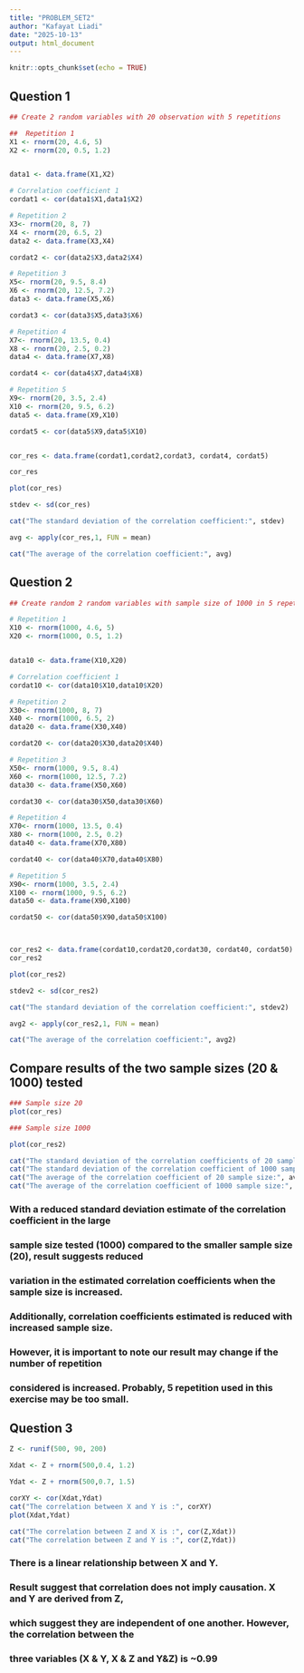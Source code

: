---
title: "PROBLEM_SET2"
author: "Kafayat Liadi"
date: "2025-10-13"
output: html_document
---

```{r setup, include=FALSE}
knitr::opts_chunk$set(echo = TRUE)
```

## Question 1

```{r Question 1}
## Create 2 random variables with 20 observation with 5 repetitions

##  Repetition 1
X1 <- rnorm(20, 4.6, 5)
X2 <- rnorm(20, 0.5, 1.2)


data1 <- data.frame(X1,X2)

# Correlation coefficient 1
cordat1 <- cor(data1$X1,data1$X2)

# Repetition 2
X3<- rnorm(20, 8, 7)
X4 <- rnorm(20, 6.5, 2)
data2 <- data.frame(X3,X4)

cordat2 <- cor(data2$X3,data2$X4)

# Repetition 3
X5<- rnorm(20, 9.5, 8.4)
X6 <- rnorm(20, 12.5, 7.2)
data3 <- data.frame(X5,X6)

cordat3 <- cor(data3$X5,data3$X6)

# Repetition 4
X7<- rnorm(20, 13.5, 0.4)
X8 <- rnorm(20, 2.5, 0.2)
data4 <- data.frame(X7,X8)

cordat4 <- cor(data4$X7,data4$X8)

# Repetition 5
X9<- rnorm(20, 3.5, 2.4)
X10 <- rnorm(20, 9.5, 6.2)
data5 <- data.frame(X9,X10)

cordat5 <- cor(data5$X9,data5$X10)


cor_res <- data.frame(cordat1,cordat2,cordat3, cordat4, cordat5)

cor_res

plot(cor_res)

stdev <- sd(cor_res)

cat("The standard deviation of the correlation coefficient:", stdev)

avg <- apply(cor_res,1, FUN = mean)

cat("The average of the correlation coefficient:", avg)

```


## Question 2

```{r Question 2}
## Create random 2 random variables with sample size of 1000 in 5 repetitions

# Repetition 1
X10 <- rnorm(1000, 4.6, 5)
X20 <- rnorm(1000, 0.5, 1.2)


data10 <- data.frame(X10,X20)

# Correlation coefficient 1
cordat10 <- cor(data10$X10,data10$X20)

# Repetition 2
X30<- rnorm(1000, 8, 7)
X40 <- rnorm(1000, 6.5, 2)
data20 <- data.frame(X30,X40)

cordat20 <- cor(data20$X30,data20$X40)

# Repetition 3
X50<- rnorm(1000, 9.5, 8.4)
X60 <- rnorm(1000, 12.5, 7.2)
data30 <- data.frame(X50,X60)

cordat30 <- cor(data30$X50,data30$X60)

# Repetition 4
X70<- rnorm(1000, 13.5, 0.4)
X80 <- rnorm(1000, 2.5, 0.2)
data40 <- data.frame(X70,X80)

cordat40 <- cor(data40$X70,data40$X80)

# Repetition 5
X90<- rnorm(1000, 3.5, 2.4)
X100 <- rnorm(1000, 9.5, 6.2)
data50 <- data.frame(X90,X100)

cordat50 <- cor(data50$X90,data50$X100)



cor_res2 <- data.frame(cordat10,cordat20,cordat30, cordat40, cordat50)
cor_res2

plot(cor_res2)

stdev2 <- sd(cor_res2)

cat("The standard deviation of the correlation coefficient:", stdev2)

avg2 <- apply(cor_res2,1, FUN = mean)

cat("The average of the correlation coefficient:", avg2)

```

## Compare results of the two sample sizes (20 & 1000) tested
```{r plot_correlation, echo=FALSE}
### Sample size 20
plot(cor_res)

### Sample size 1000

plot(cor_res2)
```


```{r compare_sample_size_result}
cat("The standard deviation of the correlation coefficients of 20 sample size:", stdev)
cat("The standard deviation of the correlation coefficient of 1000 sample size:", stdev2)
cat("The average of the correlation coefficient of 20 sample size:", avg)
cat("The average of the correlation coefficient of 1000 sample size:", avg2)

```

### With a reduced standard deviation estimate of the correlation coefficient in the large 
### sample size tested (1000) compared to the smaller sample size (20), result suggests reduced
### variation in the estimated correlation coefficients when the sample size is increased. 
### Additionally, correlation coefficients estimated is reduced with increased sample size.
### However, it is important to note our result may change if the number of repetition
### considered is increased. Probably, 5 repetition used in this exercise may be too small.


## Question 3

```{r Question 3}
Z <- runif(500, 90, 200)

Xdat <- Z + rnorm(500,0.4, 1.2)

Ydat <- Z + rnorm(500,0.7, 1.5)

corXY <- cor(Xdat,Ydat)
cat("The correlation between X and Y is :", corXY)
plot(Xdat,Ydat)

cat("The correlation between Z and X is :", cor(Z,Xdat))
cat("The correlation between Z and Y is :", cor(Z,Ydat))

```

### There is a linear relationship between X and Y. 
### Result suggest that correlation does not imply causation. X and Y are derived from Z,
### which suggest they are independent of one another. However, the correlation between the 
### three variables (X & Y, X & Z and Y&Z) is ~0.99 
